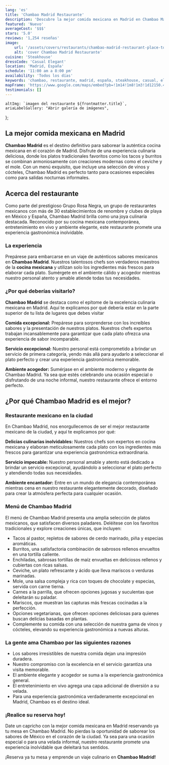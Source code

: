 ```yaml
---
lang: 'es'
title: 'Chambao Madrid Restaurante'
description: 'Descubre la mejor comida mexicana en Madrid en Chambao Madrid Una experiencia culinaria que combina sabores tradicionales con creaciones modernas.'
featured: 'Nuevo'
averageCost: '$$$'
stars: '5.0'
reviews: '1,254 reseñas'
image:
    url: '/assets/covers/restaurants/chambao-madrid-restaurant-place-to-dine.webp'
    alt: 'cover Chambao Madrid Restaurante'
cuisine: 'Steakhouse'
dressCode: 'Casual Elegant'
location: 'Madrid, España'
schedule: '11:00 am a 8:00 pm'
availability: 'Todos los días'
keywords: 'chambao, restaurante, madrid, españa, steakhouse, casual, elegante'
mapFrame: 'https://www.google.com/maps/embed?pb=!1m14!1m8!1m3!1d12150.455304505642!2d-3.707718!3d40.417405!3m2!1i1024!2i768!4f13.1!3m3!1m2!1s0xd42287eac0b589d%3A0x703b27a596d13107!2sC.%20del%20Arenal%2C%2017%2C%20Centro%2C%2028013%20Madrid%2C%20Espa%C3%B1a!5e0!3m2!1ses-419!2sus!4v1709230299708!5m2!1ses-419!2sus'
testimonials: []
---
```




    altImg: `imagen del restaurante ${frontmatter.title}`,
    ariaLabelGallery: "Abrir galería de imágenes",
};

<SliderGallery 
    client:load 
    images={arrayImages} 
    accessibility={accessibility}
/>

<h2 class="text-3xl md:text-4xl font-extrabold mb-4 text-red-700">La mejor comida mexicana en Madrid</h2>

<p class="text-lg text-justify my-5"><strong>Chambao Madrid</strong> es el destino definitivo para saborear la auténtica cocina mexicana
en el corazón de Madrid. Disfrute de una experiencia culinaria deliciosa, donde los platos tradicionales favoritos como los tacos y burritos se combinan armoniosamente
con creaciones modernas como el ceviche y el mole. Con un menú exquisito, que incluye una selección de vinos y cócteles, Chambao Madrid es perfecto
tanto para ocasiones especiales como para salidas nocturnas informales.</p>

<h2 class="text-3xl md:text-4xl font-bold mb-4 text-red-700">Acerca del restaurante</h2>

<p class="text-lg text-justify my-5">Como parte del prestigioso Grupo Rosa Negra, un grupo de restaurantes mexicanos con más de 30 establecimientos de renombre
y clubes de playa en México y España, Chambao Madrid brilla como una joya culinaria destacada. Reconocido por su cocina mexicana contemporánea, entretenimiento en vivo y ambiente elegante, este restaurante promete una experiencia gastronómica inolvidable.</p>

<h3 class="text-3xl md:text-3xl font-bold mb-4 text-sky-800">La experiencia</h3>

<p class="text-lg text-justify my-5">Prepárese para embarcarse en un viaje de auténticos sabores mexicanos en <strong>Chambao Madrid</strong>. Nuestros talentosos
chefs son verdaderos maestros de la <strong>cocina mexicana</strong> y utilizan solo los ingredientes más frescos para elaborar cada plato. Sumérgete en el
ambiente cálido y acogedor mientras nuestro personal atento y amable atiende todas tus necesidades.</p>

<h3 class="text-2xl md:text-3xl font-bold mb-4 text-sky-800">¿Por qué deberías visitarlo?</h3>

<p class="text-lg text-justify my-5"><strong>Chambao Madrid</strong> se destaca como el epítome de la excelencia culinaria mexicana en Madrid. Aquí
te explicamos por qué debería estar en la parte superior de tu lista de lugares que debes visitar</p>

<p class="text-lg text-justify my-5"><strong>Comida excepcional:</strong> Prepárese para sorprenderse con los increíbles sabores y la presentación de nuestros platos.
Nuestros chefs expertos trabajan incansablemente para garantizar que cada plato ofrezca una experiencia de sabor incomparable.</p>

<p class="text-lg text-justify my-5"><strong>Servicio excepcional:</strong> Nuestro personal está comprometido a brindar un servicio de primera categoría, yendo más allá para ayudarlo a seleccionar el plato perfecto y crear una experiencia gastronómica memorable.</p>

<p class="text-lg text-justify my-5"><strong>Ambiente acogedor:</strong> Sumérjase en el ambiente moderno y elegante de Chambao Madrid. Ya sea que estés celebrando una ocasión especial o disfrutando de una noche informal, nuestro restaurante ofrece el entorno perfecto.</p>

<h2 class="text-3xl md:text-4xl font-bold mb-4 text-red-700">¿Por qué Chambao Madrid es el mejor?</h2>

<h3 class="text-2xl md:text-3xl font-bold mb-4 text-sky-800">Restaurante mexicano en la ciudad</h3>

<p class="text-lg text-justify my-5">En Chambao Madrid, nos enorgullecemos de ser el mejor restaurante mexicano de la ciudad, y aquí te explicamos por qué:</p>
<p class="text-lg text-justify my-5"><strong>Delicias culinarias inolvidables:</strong> Nuestros chefs son expertos en cocina mexicana y elaboran meticulosamente cada plato con los ingredientes más frescos para garantizar una experiencia gastronómica extraordinaria.</p>

<p class="text-lg text-justify my-5"><strong>Servicio impecable:</strong> Nuestro personal amable y atento está dedicado a brindar un servicio excepcional, ayudándolo a seleccionar
el plato perfecto y atendiendo todas sus necesidades.</p>

<p class="text-lg text-justify my-5"><strong>Ambiente encantador:</strong> Entre en un mundo de elegancia contemporánea mientras cena en nuestro restaurante elegantemente decorado, diseñado para
crear la atmósfera perfecta para cualquier ocasión.</p>

<h3 class="text-2xl md:text-3xl font-bold mb-4 text-sky-800">Menú de Chambao Madrid</h3>
<p class="text-lg text-justify my-5">El menú de Chambao Madrid presenta una amplia selección de platos mexicanos, que satisfacen diversos paladares. Deléitese con los favoritos tradicionales
y explore creaciones únicas, que incluyen:</p>

<ul class="md:ml-10 text-lg text-justify space-y-4">
    <li><i class="at-check-circle text-green-500"></i> Tacos al pastor, repletos de sabores de cerdo marinado, piña y especias aromáticas.</li>
    <li><i class="at-check-circle text-green-500"></i> Burritos, una satisfactoria combinación de sabrosos rellenos envueltos en una tortilla caliente.</li>
    <li><i class="at-check-circle text-green-500"></i> Enchiladas, sabrosas tortillas de maíz envueltas en deliciosos rellenos y cubiertas con ricas salsas.</li>
    <li><i class="at-check-circle text-green-500"></i> Ceviche, un plato refrescante y ácido que lleva mariscos o verduras marinadas.</li>
    <li><i class="at-check-circle text-green-500"></i> Mole, una salsa compleja y rica con toques de chocolate y especias, servida con carne tierna.</li>
    <li><i class="at-check-circle text-green-500"></i> Carnes a la parrilla, que ofrecen opciones jugosas y suculentas que deleitarán su paladar.</li>
    <li><i class="at-check-circle text-green-500"></i> Mariscos, que muestran las capturas más frescas cocinadas a la perfección.</li>
    <li><i class="at-check-circle text-green-500"></i> Opciones vegetarianas, que ofrecen opciones deliciosas para quienes buscan delicias basadas en plantas.</li>
    <li><i class="at-check-circle text-green-500"></i> Complemente su comida con una selección de nuestra gama de vinos y cócteles, elevando su experiencia gastronómica a nuevas alturas.</li>
</ul>

<h3 class="text-2xl md:text-3xl font-bold mb-4 text-sky-800 mt-5">La gente ama Chambao por las siguientes razones</h3>

<ul class="md:ml-10 text-lg text-justify space-y-4">
    <li><i class="at-thumbs-up-like-star text-amber-500"></i> Los sabores irresistibles de nuestra comida dejan una impresión duradera.</li>
    <li><i class="at-thumbs-up-like-star text-amber-500"></i> Nuestro compromiso con la excelencia en el servicio garantiza una visita memorable.</li>
    <li><i class="at-thumbs-up-like-star text-amber-500"></i> El ambiente elegante y acogedor se suma a la experiencia gastronómica general.</li>
    <li><i class="at-thumbs-up-like-star text-amber-500"></i> El entretenimiento en vivo agrega una capa adicional de diversión a su velada.</li>
    <li><i class="at-thumbs-up-like-star text-amber-500"></i> Para una experiencia gastronómica verdaderamente excepcional en Madrid, Chambao es el destino ideal.</li>
</ul>

<h3 class="text-2xl md:text-3xl font-bold mb-4 text-sky-800 mt-5">¡Realice su reserva hoy!</h3>

<p class="text-lg text-justify my-5">Date un capricho con la mejor comida mexicana en Madrid reservando ya tu mesa en Chambao Madrid. No pierdas la oportunidad de saborear los sabores
de México en el corazón de la ciudad. Ya sea para una ocasión especial o para una velada informal, nuestro restaurante promete una experiencia inolvidable que
deleitará tus sentidos.</p>

<p class="text-lg text-justify my-5">¡Reserva ya tu mesa y emprende un viaje culinario en <strong>Chambao Madrid!</strong></p>